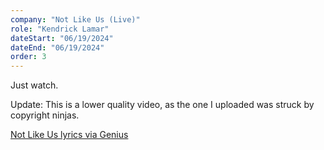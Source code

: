 ```yaml
---
company: "Not Like Us (Live)"
role: "Kendrick Lamar"
dateStart: "06/19/2024"
dateEnd: "06/19/2024"
order: 3
---
```



Just watch.

Update: This is a lower quality video, as the one I uploaded was struck by copyright ninjas.

<YouTube id="https://www.youtube.com/watch?v=3W2k7OAsxyc" />

[Not Like Us lyrics via Genius](https://genius.com/Kendrick-lamar-not-like-us-lyrics)